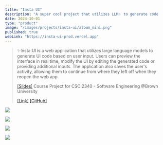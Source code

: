 ```yaml
---
title: "Insta UI"
description: "A super cool project that utilizes LLM✨ to generate code for UI components"
date: 2024-10-01
type: "product"
image: "/images/projects/insta-ui/album_mini.png"
published: true
webLink: "https://insta-ui-prod.vercel.app"
---
```


> ✨Insta UI is a web application that utilizes large language models to generate UI code based on user input.
> Users can preview the interface in real time, modify the UI by editing the generated code or providing additional inputs.
> The application also saves the user's activity, allowing them to continue from where they left off when they reopen the web app.
>
> [[Slides]](https://docs.google.com/presentation/d/1EW0DMrRQKlFq3j9yfUwgJZg6q92brJ1TzK1gr9xIZvg/edit?usp=sharing) Course Project for CSCI2340 - Software Engineering @Brown University
>
> [[Link]](https://insta-ui-prod.vercel.app) [[GitHub]](https://github.com/junkaiman/ui-generator)

![](/images/projects/insta-ui/main3.png)

![](/images/projects/insta-ui/screenshot.png)

![](/images/projects/insta-ui/architecture.png)

![](/images/projects/insta-ui/devops.png)
